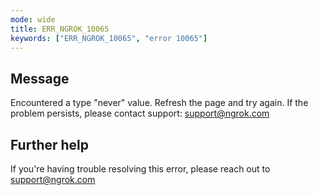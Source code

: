 ```yaml
---
mode: wide
title: ERR_NGROK_10065
keywords: ["ERR_NGROK_10065", "error 10065"]
---
```


## Message

Encountered a type "never" value. Refresh the page and try again. If the problem persists, please contact support: support@ngrok.com

## Further help

If you're having trouble resolving this error, please reach out to [support@ngrok.com](mailto:support@ngrok.com?subject=Help%20with%20ERR_NGROK_10065)
